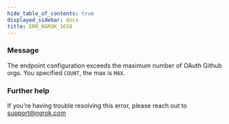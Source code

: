 ```yaml
---
hide_table_of_contents: true
displayed_sidebar: docs
title: ERR_NGROK_1658
---
```


### Message

The endpoint configuration exceeds the maximum number of OAuth Github orgs. You specified `COUNT`, the max is `MAX`.

### Further help

If you're having trouble resolving this error, please reach out to [support@ngrok.com](mailto:support@ngrok.com?subject=Help%20with%20ERR_NGROK_1658)
